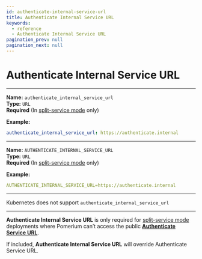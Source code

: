 ```yaml
---
id: authenticate-internal-service-url
title: Authenticate Internal Service URL
keywords:
  - reference
  - Authenticate Internal Service URL
pagination_prev: null
pagination_next: null
---
```



# Authenticate Internal Service URL

<Tabs>
<TabItem label="Config file key" value="Config file key">

---

**Name:** `authenticate_internal_service_url` <br/>
**Type:** `URL` <br/>
**Required** (In [split-service mode](/docs/internals/configuration#all-in-one-vs-split-service-mode) only)

**Example:**

```yaml title="config.yaml"
authenticate_internal_service_url: https://authenticate.internal
```

</TabItem>
<TabItem label="Environment variable" value="Environment variable">

---

**Name:** `AUTHENTICATE_INTERNAL_SERVICE_URL` <br/>
**Type:** `URL` <br/>
**Required** (In [split-service mode](/docs/internals/configuration#all-in-one-vs-split-service-mode) only)

**Example:**

```yaml title="config.yaml"
AUTHENTICATE_INTERNAL_SERVICE_URL=https://authenticate.internal
```

</TabItem>
<TabItem label="Kubernetes" value="Kubernetes">

---

Kubernetes does not support `authenticate_internal_service_url`

</TabItem>
</Tabs>

---

**Authenticate Internal Service URL** is only required for [split-service mode](/docs/internals/configuration#all-in-one-vs-split-service-mode) deployments where Pomerium can’t access the public [**Authenticate Service URL**](/docs/reference/authenticate-service-url).

If included, **Authenticate Internal Service URL** will override Authenticate Service URL.
